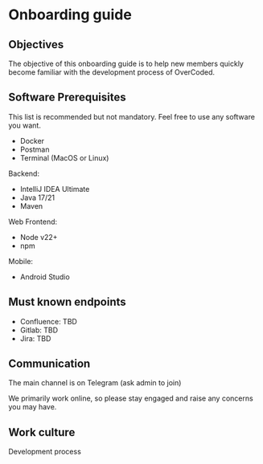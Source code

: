 # Onboarding guide

## Objectives
The objective of this onboarding guide is to help new members quickly become familiar with the development process of OverCoded.

## Software Prerequisites
This list is recommended but not mandatory. Feel free to use any software you want.

- Docker
- Postman
- Terminal (MacOS or Linux)

Backend:
- IntelliJ IDEA Ultimate
- Java 17/21
- Maven

Web Frontend:
- Node v22+
- npm

Mobile:
- Android Studio


## Must known endpoints
- Confluence: TBD
- Gitlab: TBD
- Jira: TBD


## Communication
The main channel is on Telegram (ask admin to join)

We primarily work online, so please stay engaged and raise any concerns you may have.


## Work culture

Development process

